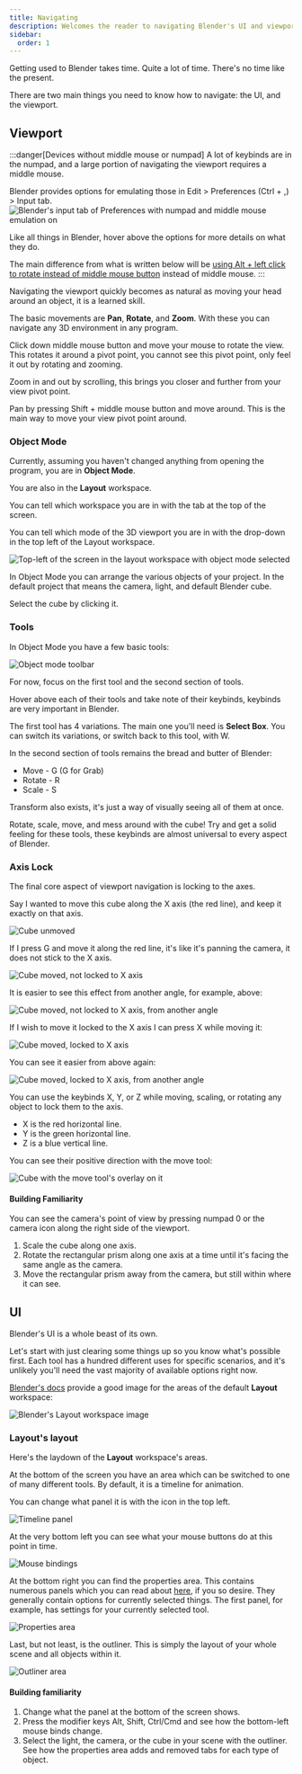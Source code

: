 ```yaml
---
title: Navigating
description: Welcomes the reader to navigating Blender's UI and viewport
sidebar:
  order: 1
---
```


Getting used to Blender takes time. Quite a lot of time. There's no time like the present.

There are two main things you need to know how to navigate: the UI, and the viewport.

## Viewport

:::danger[Devices without middle mouse or numpad]
A lot of keybinds are in the numpad, and a large portion of navigating the viewport requires a middle mouse.

Blender provides options for emulating those in Edit > Preferences (Ctrl + ,) > Input tab. 
![Blender's input tab of Preferences with numpad and middle mouse emulation on](/src/assets/blender/navigating/EmulateInputSettings.png)

Like all things in Blender, hover above the options for more details on what they do.

The main difference from what is written below will be [using Alt + left click to rotate instead of middle mouse button](https://docs.blender.org/manual/en/4.1/getting_started/configuration/hardware.html#mouse-button-emulation) instead of middle mouse.
:::

Navigating the viewport quickly becomes as natural as moving your head around an object, it is a learned skill.

The basic movements are **Pan**, **Rotate**, and **Zoom**. With these you can navigate any 3D environment in any program.

Click down middle mouse button and move your mouse to rotate the view. This rotates it around a pivot point, you cannot see this pivot point, only feel it out by rotating and zooming.

Zoom in and out by scrolling, this brings you closer and further from your view pivot point.

Pan by pressing Shift + middle mouse button and move around. This is the main way to move your view pivot point around.

### Object Mode

Currently, assuming you haven't changed anything from opening the program, you are in **Object Mode**.

You are also in the **Layout** workspace.

You can tell which workspace you are in with the tab at the top of the screen.

You can tell which mode of the 3D viewport you are in with the drop-down in the top left of the Layout workspace.

![Top-left of the screen in the layout workspace with object mode selected](/src/assets/blender/navigating/ObjectLayoutMode.png)

In Object Mode you can arrange the various objects of your project. In the default project that means the camera, light, and default Blender cube.

Select the cube by clicking it.

### Tools

In Object Mode you have a few basic tools:

![Object mode toolbar](/src/assets/blender/navigating/ObjectToolbar.png)

For now, focus on the first tool and the second section of tools.

Hover above each of their tools and take note of their keybinds, keybinds are very important in Blender.

The first tool has 4 variations. The main one you'll need is **Select Box**. You can switch its variations, or switch back to this tool, with W.

In the second section of tools remains the bread and butter of Blender:
- Move - G (G for Grab)
- Rotate - R
- Scale - S

Transform also exists, it's just a way of visually seeing all of them at once.

Rotate, scale, move, and mess around with the cube! Try and get a solid feeling for these tools, these keybinds are almost universal to every aspect of Blender.

### Axis Lock

The final core aspect of viewport navigation is locking to the axes.

Say I wanted to move this cube along the X axis (the red line), and keep it exactly on that axis. 

![Cube unmoved](/src/assets/blender/navigating/CubeUnmoved.png)

If I press G and move it along the red line, it's like it's panning the camera, it does not stick to the X axis.

![Cube moved, not locked to X axis](/src/assets/blender/navigating/CubeMovedUnlocked.png)

It is easier to see this effect from another angle, for example, above:

![Cube moved, not locked to X axis, from another angle](/src/assets/blender/navigating/CubeMovedUnlockedAngle.png)

If I wish to move it locked to the X axis I can press X while moving it:

![Cube moved, locked to X axis](/src/assets/blender/navigating/CubeMovedLocked.png)

You can see it easier from above again:

![Cube moved, locked to X axis, from another angle](/src/assets/blender/navigating/CubeMovedLockedAngle.png)

You can use the keybinds X, Y, or Z while moving, scaling, or rotating any object to lock them to the axis.

- X is the red horizontal line.
- Y is the green horizontal line.
- Z is a blue vertical line.

You can see their positive direction with the move tool:

![Cube with the move tool's overlay on it](/src/assets/blender/navigating/MoveTool.png)

#### Building Familiarity

You can see the camera's point of view by pressing numpad 0 or the camera icon along the right side of the viewport.

1. Scale the cube along one axis.
2. Rotate the rectangular prism along one axis at a time until it's facing the same angle as the camera.
3. Move the rectangular prism away from the camera, but still within where it can see.

## UI

Blender's UI is a whole beast of its own.

Let's start with just clearing some things up so you know what's possible first. Each tool has a hundred different uses for specific scenarios, and it's unlikely you'll need the vast majority of available options right now.

[Blender's docs](https://docs.blender.org/manual/en/4.1/interface/window_system/workspaces.html) provide a good image for the areas of the default **Layout** workspace:

![Blender's Layout workspace image](https://docs.blender.org/manual/en/latest/_images/interface_window-system_workspaces_layout.png)

### Layout's layout

Here's the laydown of the **Layout** workspace's areas.

At the bottom of the screen you have an area which can be switched to one of many different tools. By default, it is a timeline for animation.

You can change what panel it is with the icon in the top left.

![Timeline panel](/src/assets/blender/navigating/TimelinePanel.png)

At the very bottom left you can see what your mouse buttons do at this point in time.

![Mouse bindings](/src/assets/blender/navigating/Keybinds.png)

At the bottom right you can find the properties area. This contains numerous panels which you can read about [here](https://docs.blender.org/manual/en/4.1/editors/properties_editor.html), if you so desire. They generally contain options for currently selected things. The first panel, for example, has settings for your currently selected tool.

![Properties area](/src/assets/blender/navigating/Properties.png)

Last, but not least, is the outliner. This is simply the layout of your whole scene and all objects within it. 

![Outliner area](/src/assets/blender/navigating/Outliner.png)

#### Building familiarity

1. Change what the panel at the bottom of the screen shows.
2. Press the modifier keys Alt, Shift, Ctrl/Cmd and see how the bottom-left mouse binds change.
3. Select the light, the camera, or the cube in your scene with the outliner. See how the properties area adds and removed tabs for each type of object.
